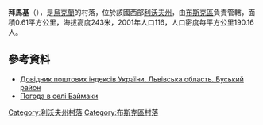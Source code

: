 {{coord|50|0|42|N|24|47|45|E|scale:100000|display=title}}

'''拜馬基'''（{{lang-uk|Баймаки}}），是[[烏克蘭|烏克蘭]]的村落，位於該國西部[[利沃夫州|利沃夫州]]，由[[布斯克區|布斯克區]]負責管轄，面積0.61平方公里，海拔高度243米，2001年人口116，人口密度每平方公里190.16人。

==參考資料==
*[http://www.uaidx.com/13/286/index Довідник поштових індексів України. Львівська область. Буський район] {{Wayback|url=http://www.uaidx.com/13/286/index |date=20160909184638 }}
* [http://weather.in.ua/ua/l'vovskaja/526 Погода в селі Баймаки] {{Wayback|url=http://weather.in.ua/ua/l%27vovskaja/526 |date=20160305191700 }}

{{DEFAULTSORT:Баймаки}}
[[Category:利沃夫州村落|Category:利沃夫州村落]]
[[Category:布斯克區村落|Category:布斯克區村落]]


{{Lviv-geo-stub}}